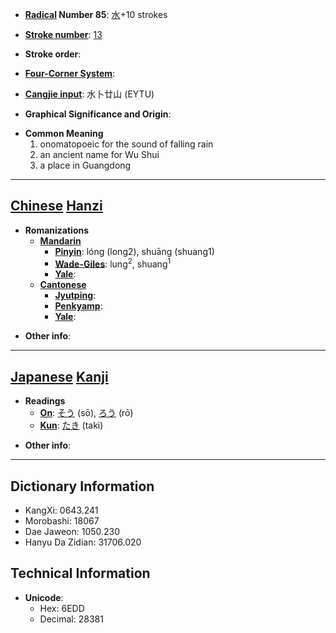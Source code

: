 * '''[[Wiktionary:Chinese radical index| Radical]] Number 85''': [[Wiktionary:Chinese radical index 水|水]]+10 strokes

* '''[[Wiktionary:Chinese total strokes index|Stroke number]]''': [[Wiktionary:Chinese total strokes index 13|13]]

* '''Stroke order''': 

* '''[[Wiktionary:Chinese four corner index|Four-Corner System]]''': 

* '''[[Wiktionary:Chinese Cangjie index|Cangjie input]]''': 水卜廿山 (EYTU)

* '''Graphical Significance and Origin''': 

* '''Common Meaning'''
*#onomatopoeic for the sound of falling rain
*# an ancient name for Wu Shui
*# a place in Guangdong


----

== [[Chinese]] [[Hanzi]] ==

* '''Romanizations'''
** '''[[Mandarin]]'''
*** '''[[Pinyin]]''': lóng (long2), shuāng (shuang1)
*** '''[[Wade-Giles]]''': lung<sup>2</sup>, shuang<sup>1</sup>
*** '''[[Yale]]''': 
** '''[[Cantonese]]'''
*** '''[[Jyutping]]''':
*** '''[[Penkyamp]]''': 
*** '''[[Yale]]''': 

* '''Other info''': 

----

== [[Japanese]] [[Kanji]] ==

* '''Readings'''
** '''[[On]]''': [[そう]] (sō), [[ろう]] (rō)
** '''[[Kun]]''': [[たき]] (taki)

* '''Other info''':  

----

== Dictionary Information ==

* KangXi: 0643.241
* Morobashi: 18067
* Dae Jaweon: 1050.230
* Hanyu Da Zidian: 31706.020

== Technical Information ==

* '''Unicode''':
** Hex: 6EDD
** Decimal: 28381